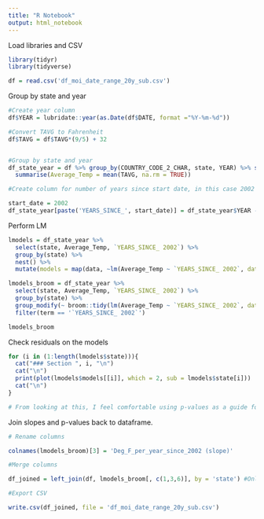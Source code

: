 ```yaml
---
title: "R Notebook"
output: html_notebook
---
```


Load libraries and CSV
```r
library(tidyr)
library(tidyverse)

df = read.csv('df_moi_date_range_20y_sub.csv')
```

Group by state and year

```r
#Create year column
df$YEAR = lubridate::year(as.Date(df$DATE, format ="%Y-%m-%d"))

#Convert TAVG to Fahrenheit
df$TAVG = df$TAVG*(9/5) + 32


#Group by state and year
df_state_year = df %>% group_by(COUNTRY_CODE_2_CHAR, state, YEAR) %>% select(COUNTRY_CODE_2_CHAR, state, YEAR, TAVG) %>% filter(COUNTRY_CODE_2_CHAR == 'US') %>% 
  summarise(Average_Temp = mean(TAVG, na.rm = TRUE))

#Create column for number of years since start date, in this case 2002

start_date = 2002
df_state_year[paste('YEARS_SINCE_', start_date)] = df_state_year$YEAR - start_date


```

Perform LM

```r

lmodels = df_state_year %>% 
  select(state, Average_Temp, `YEARS_SINCE_ 2002`) %>%
  group_by(state) %>%
  nest() %>%
  mutate(models = map(data, ~lm(Average_Temp ~ `YEARS_SINCE_ 2002`, data = .)))

lmodels_broom = df_state_year %>% 
  select(state, Average_Temp, `YEARS_SINCE_ 2002`) %>%
  group_by(state) %>%
  group_modify(~ broom::tidy(lm(Average_Temp ~ `YEARS_SINCE_ 2002`, data = .))) %>%
  filter(term == '`YEARS_SINCE_ 2002`')

lmodels_broom
```


Check residuals on the models

```r

for (i in (1:length(lmodels$state))){
  cat("### Section ", i, "\n")
  cat("\n")
  print(plot(lmodels$models[[i]], which = 2, sub = lmodels$state[i]))
  cat("\n")
}

# From looking at this, I feel comfortable using p-values as a guide for true signal. I hesitate to use true significance here because in some of these plots, the data do not look normal. However, mot of the plots show a fairly normal Q-Q plot. We can proceed with caution here. 

```

Join slopes and p-values back to dataframe. 

```r
# Rename columns

colnames(lmodels_broom)[3] = 'Deg_F_per_year_since_2002 (slope)' 

#Merge columns

df_joined = left_join(df, lmodels_broom[, c(1,3,6)], by = 'state') #Only select state, slope, and p.value

#Export CSV 

write.csv(df_joined, file = 'df_moi_date_range_20y_sub.csv')
```







